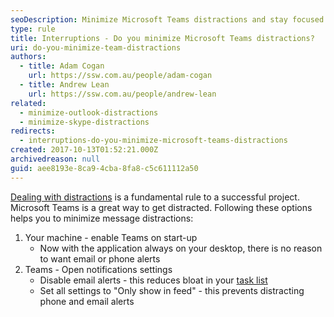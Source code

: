 ```yaml
---
seoDescription: Minimize Microsoft Teams distractions and stay focused on your tasks by turning it on at startup, disabling email alerts, and customizing notification settings.
type: rule
title: Interruptions - Do you minimize Microsoft Teams distractions?
uri: do-you-minimize-team-distractions
authors:
  - title: Adam Cogan
    url: https://ssw.com.au/people/adam-cogan
  - title: Andrew Lean
    url: https://ssw.com.au/people/andrew-lean
related:
  - minimize-outlook-distractions
  - minimize-skype-distractions
redirects:
  - interruptions-do-you-minimize-microsoft-teams-distractions
created: 2017-10-13T01:52:21.000Z
archivedreason: null
guid: aee8193e-8ca9-4cba-8fa8-c5c611112a50
---
```


[Dealing with distractions](/do-you-deal-with-distractions) is a fundamental rule to a successful project. Microsoft Teams is a great way to get distracted. Following these options helps you to minimize message distractions:
1. Your machine - enable Teams on start-up
    * Now with the application always on your desktop, there is no reason to want email or phone alerts
2. Teams - Open notifications settings
    * Disable email alerts - this reduces bloat in your [task list](/dones-is-your-inbox-a-task-list-only)
    * Set all settings to "Only show in feed" - this prevents distracting phone and email alerts